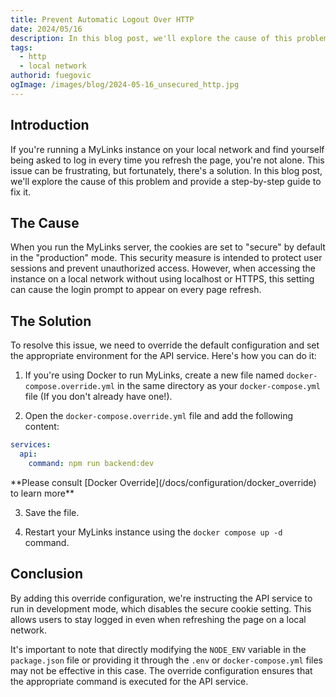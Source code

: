 ```yaml
---
title: Prevent Automatic Logout Over HTTP
date: 2024/05/16
description: In this blog post, we'll explore the cause of this problem and provide a step-by-step guide to fix it.
tags:
  - http
  - local network
authorid: fuegovic
ogImage: /images/blog/2024-05-16_unsecured_http.jpg
---
```


<BlogHeader />

## Introduction
If you're running a MyLinks instance on your local network and find yourself being asked to log in every time you refresh the page, you're not alone. This issue can be frustrating, but fortunately, there's a solution. In this blog post, we'll explore the cause of this problem and provide a step-by-step guide to fix it.

## The Cause
When you run the MyLinks server, the cookies are set to "secure" by default in the "production" mode. This security measure is intended to protect user sessions and prevent unauthorized access. However, when accessing the instance on a local network without using localhost or HTTPS, this setting can cause the login prompt to appear on every page refresh.

## The Solution
To resolve this issue, we need to override the default configuration and set the appropriate environment for the API service. Here's how you can do it:

1. If you're using Docker to run MyLinks, create a new file named `docker-compose.override.yml` in the same directory as your `docker-compose.yml` file (If you don't already have one!).

2. Open the `docker-compose.override.yml` file and add the following content:

```yaml filename="docker-compose.override.yml"
services:
  api:
    command: npm run backend:dev
```
<Callout type="tip" title="Learn more about the docker-compose.override.yml file">
**Please consult [Docker Override](/docs/configuration/docker_override) to learn more**
</Callout>

3. Save the file.

4. Restart your MyLinks instance using the `docker compose up -d` command.

## Conclusion
By adding this override configuration, we're instructing the API service to run in development mode, which disables the secure cookie setting. This allows users to stay logged in even when refreshing the page on a local network.

It's important to note that directly modifying the `NODE_ENV` variable in the `package.json` file or providing it through the `.env` or `docker-compose.yml` files may not be effective in this case. The override configuration ensures that the appropriate command is executed for the API service.